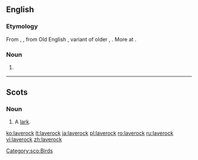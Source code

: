 ==English==

===Etymology===
From {{etyl|enm|en}} {{m|enm|laveroc}}, {{m|enm|laverke}}, from Old English {{m|ang|lāferce}}, variant of older {{m|ang|lāwerce}}, {{m|ang|laewerce|lǣwerce}}. More at {{l|en|lark}}.

===Noun===
{{en-noun}}

# {{alternative form of|lark|lang=en}} {{qual|the bird}}

----

==Scots==

===Noun===
{{sco-noun}}

# A [[lark]].

[[Category:sco:Birds]]

[[ko:laverock]]
[[lt:laverock]]
[[ja:laverock]]
[[pl:laverock]]
[[ro:laverock]]
[[ru:laverock]]
[[vi:laverock]]
[[zh:laverock]]